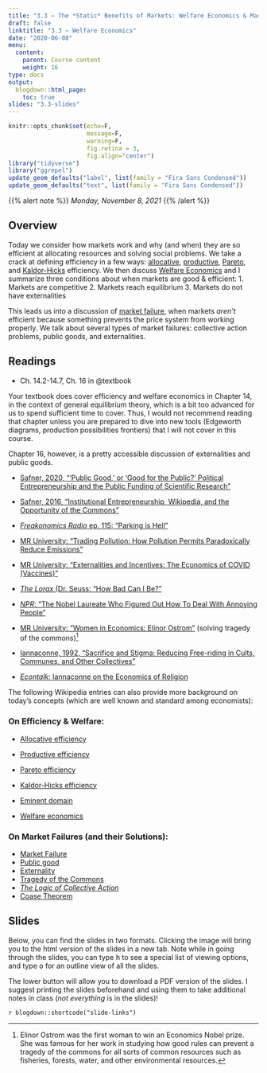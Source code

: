 ```yaml
---
title: "3.3 — The *Static* Benefits of Markets: Welfare Economics & Market Failure — Class Content"
draft: false
linktitle: "3.3 — Welfare Economics"
date: "2020-06-08"
menu:
  content:
    parent: Course content
    weight: 16
type: docs
output:
  blogdown::html_page:
    toc: true
slides: "3.3-slides"
---
```


```r
knitr::opts_chunk$set(echo=F,
                      message=F,
                      warning=F,
                      fig.retina = 3,
                      fig.align="center")
library("tidyverse")
library("ggrepel")
update_geom_defaults("label", list(family = "Fira Sans Condensed"))
update_geom_defaults("text", list(family = "Fira Sans Condensed"))
```

{{% alert note %}}
*Monday, November 8, 2021*
{{% /alert %}}

## <i class="fas fa-info-circle fa-lg"></i> Overview

Today we consider how markets work and why (and when) they are so efficient at allocating resources and solving social problems. We take a crack at defining efficiency in a few ways: [allocative](https://en.wikipedia.org/wiki/Allocative_efficiency), [productive](https://en.wikipedia.org/wiki/Productive_efficiency), [Pareto](https://en.wikipedia.org/wiki/Pareto_efficiency), and [Kaldor-Hicks](https://en.wikipedia.org/wiki/Kaldor%E2%80%93Hicks_efficiency) efficiency. We then discuss [Welfare Economics](https://en.wikipedia.org/wiki/Welfare_economics) and I summarize three conditions about when markets are good & efficient:
1. Markets are competitive
2. Markets reach equilibrium
3. Markets do not have externalities

This leads us into a discussion of [market failure](https://en.wikipedia.org/wiki/Market_failure), when markets *aren’t* efficient because something prevents the price system from working properly. We talk about several types of market failures: collective action problems, public goods, and externalities.

## <i class="fas fa-book-reader fa-lg"></i> Readings

- <i class="fas fas fa-book"></i> Ch. 14.2-14.7, Ch. 16 in @textbook

Your textbook does cover efficiency and welfare economics in Chapter 14, in the context of general equilibrium theory, which is a bit too advanced for us to spend sufficient time to cover. Thus, I would not recommend reading that chapter unless you are prepared to dive into new tools (Edgeworth diagrams, production possibilities frontiers) that I will not cover in this course.

Chapter 16, however, is a pretty accessible discussion of externalities and public goods.

- [<i class="fas fa-file-pdf"></i> Safner, 2020, "'Public Good,' or 'Good for the Public?' Political Entrepreneurship and the Public Funding of Scientific Research"](https://ryansafner.com/publication/public-good-or-good-for-the-public/)
- [<i class="fas fa-file-pdf"></i> Safner, 2016, "Institutional Entrepreneurship, Wikipedia, and the Opportunity of the Commons"](https://ryansafner.com/publication/institutional-entrepreneurship-wikipedia-and-the-opportunity-of-the-commons/)

- [<i class="fas fa-podcast"></i> *Freakonomics Radio* ep. 115: "Parking is Hell"](https://freakonomics.com/podcast/parking-is-hell-a-new-freakonomics-radio-podcast/)
- [<i class="fab fa-youtube"></i> MR University: "Trading Pollution: How Pollution Permits Paradoxically Reduce Emissions"](https://www.youtube.com/watch?v=9tUb3MDrgEc) 
- [<i class="fab fa-youtube"></i> MR University: "Externalities and Incentives: The Economics of COVID (Vaccines)"](https://www.youtube.com/watch?v=2EFG6dvtQ6M)
- [<i class="fab fa-youtube"></i> *The Lorax* (Dr. Seuss: "How Bad Can I Be?"](https://www.youtube.com/watch?v=W_HUdf89hI8)
- [<i class="fas fa-podcast"></i> *NPR*: "The Nobel Laureate Who Figured Out How To Deal With Annoying People"](https://www.npr.org/sections/money/2013/09/10/218526472/the-nobel-prizewinner-who-figured-out-how-to-deal-with-annoying-people)
- [<i class="fab fa-youtube"></i> MR University: "Women in Economics: Elinor Ostrom"](https://learn.mru.org/women-economics-series-elinor-ostrom/) (solving tragedy of the commons)^[Elinor Ostrom was the first woman to win an Economics Nobel prize. She was famous for her work in studying how good rules can prevent a tragedy of the commons for all sorts of common resources such as fisheries, forests, water, and other environmental resources.]
- [<i class="fas fa-file-pdf"></i> Iannaconne, 1992, "Sacrifice and Stigma: Reducing Free-riding in Cults, Communes, and Other Collectives"](/readings/Iannaconne-1992.pdf)
- [<i class="fas fa-podcast"></i> *Econtalk*: Iannaconne on the Economics of Religion](https://www.econtalk.org/the-economics-of-religion/)

The following Wikipedia entries can also provide more background on today’s concepts (which are well known and standard among economists):

### On Efficiency & Welfare:

- [<i class="fab fa-wikipedia-w"></i> Allocative efficiency](https://en.wikipedia.org/wiki/Allocative_efficiency)
- [<i class="fab fa-wikipedia-w"></i> Productive efficiency](https://en.wikipedia.org/wiki/Productive_efficiency)
- [<i class="fab fa-wikipedia-w"></i> Pareto efficiency](https://en.wikipedia.org/wiki/Pareto_efficiency)
- [<i class="fab fa-wikipedia-w"></i> Kaldor-Hicks efficiency](https://en.wikipedia.org/wiki/Kaldor-Hicks_efficiency)
- [<i class="fab fa-wikipedia-w"></i> Eminent domain](https://en.wikipedia.org/wiki/Eminent_domain)

- [<i class="fab fa-wikipedia-w"></i> Welfare economics](https://en.wikipedia.org/wiki/Welfare_economics)

### On Market Failures (and their Solutions):

- [<i class="fab fa-wikipedia-w"></i> Market Failure](https://en.wikipedia.org/wiki/Market_failure)
- [<i class="fab fa-wikipedia-w"></i> Public good](https://en.wikipedia.org/wiki/Public_good_(economics))
- [<i class="fab fa-wikipedia-w"></i> Externality](https://en.wikipedia.org/wiki/Externality)
- [<i class="fab fa-wikipedia-w"></i> Tragedy of the Commons](https://en.wikipedia.org/wiki/Tragedy_of_the_Commons)
- [<i class="fab fa-wikipedia-w"></i> *The Logic of Collective Action*](https://en.wikipedia.org/wiki/The_Logic_of_Collective_Action)
- [<i class="fab fa-wikipedia-w"></i> Coase Theorem](https://en.wikipedia.org/wiki/Coase_theorem)

## <i class="fas fa-chalkboard-teacher"></i> Slides

Below, you can find the slides in two formats. Clicking the image will bring you to the html version of the slides in a new tab. Note while in going through the slides, you can type <kbd>h</kbd> to see a special list of viewing options, and type <kbd>o</kbd> for an outline view of all the slides.

The lower button will allow you to download a PDF version of the slides. I suggest printing the slides beforehand and using them to take additional notes in class (*not everything* is in the slides)!

`r blogdown::shortcode("slide-links")`
